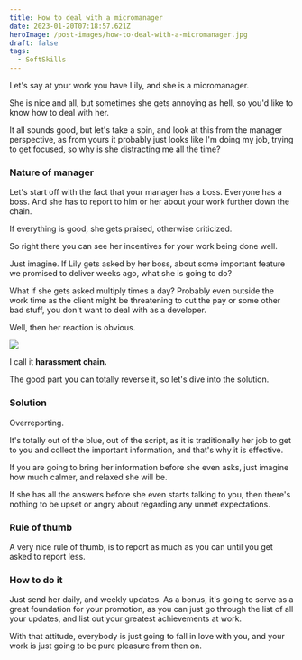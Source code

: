 ```yaml
---
title: How to deal with a micromanager
date: 2023-01-20T07:18:57.621Z
heroImage: /post-images/how-to-deal-with-a-micromanager.jpg
draft: false
tags:
  - SoftSkills
---
```


Let's say at your work you have Lily, and she is a micromanager.

She is nice and all, but sometimes she gets annoying as hell, so you'd like to know how to deal with her.

It all sounds good, but let's take a spin, and look at this from the manager perspective, as from yours it probably just looks like I'm doing my job, trying to get focused, so why is she distracting me all the time?

### Nature of manager

Let's start off with the fact that your manager has a boss. Everyone has a boss. And she has to report to him or her about your work further down the chain.

If everything is good, she gets praised, otherwise criticized.

So right there you can see her incentives for your work being done well.

Just imagine. If Lily gets asked by her boss, about some important feature we promised to deliver weeks ago, what she is going to do?

What if she gets asked multiply times a day? Probably even outside the work time as the client might be threatening to cut the pay or some other bad stuff, you don't want to deal with as a developer.

Well, then her reaction is obvious.

![](/post-images/harassment-chain.jpg)

I call it **harassment chain.**

The good part you can totally reverse it, so let's dive into the solution.

### Solution

Overreporting.

It's totally out of the blue, out of the script, as it is traditionally her job to get to you and collect the important information, and that's why it is effective.

If you are going to bring her information before she even asks, just imagine how much calmer, and relaxed she will be.

If she has all the answers before she even starts talking to you, then there's nothing to be upset or angry about regarding any unmet expectations.

### Rule of thumb

A very nice rule of thumb, is to report as much as you can until you get asked to report less.

### How to do it

Just send her daily, and weekly updates. As a bonus, it's going to serve as a great foundation for your promotion, as you can just go through the list of all your updates, and list out your greatest achievements at work.

With that attitude, everybody is just going to fall in love with you, and your work is just going to be pure pleasure from then on.

